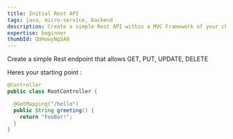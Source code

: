 ```yaml
---
title: Initial Rest API
tags: java, micro-service, backend
description: Create a simple Rest API within a MVC Framework of your choice.
expertise: beginner
thumbId: QUHuwyNgSA0
---
```


Create a simple Rest endpoint that allows GET, PUT, UPDATE, DELETE

Heres your starting point :

```java
@Controller
public class RootController {

  @GetMapping("/hello")
  public String greeting() {
    return "FooBar!";
  }
}
```
